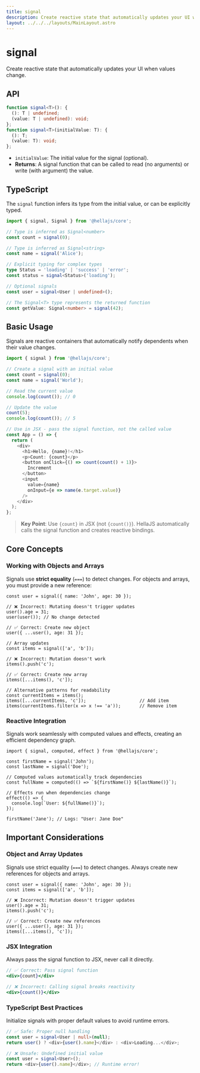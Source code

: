 ```yaml
---
title: signal
description: Create reactive state that automatically updates your UI when values change.
layout: ../../../layouts/MainLayout.astro
---
```


# signal

Create reactive state that automatically updates your UI when values change.

## API

```typescript
function signal<T>(): {
  (): T | undefined;
  (value: T | undefined): void;
};
function signal<T>(initialValue: T): {
  (): T;
  (value: T): void;
};
```
- `initialValue`: The initial value for the signal (optional).
- **Returns**: A signal function that can be called to read (no arguments) or write (with argument) the value.

## TypeScript

The `signal` function infers its type from the initial value, or can be explicitly typed.

```typescript
import { signal, Signal } from '@hellajs/core';

// Type is inferred as Signal<number>
const count = signal(0);

// Type is inferred as Signal<string>
const name = signal('Alice');

// Explicit typing for complex types
type Status = 'loading' | 'success' | 'error';
const status = signal<Status>('loading');

// Optional signals  
const user = signal<User | undefined>();

// The Signal<T> type represents the returned function
const getValue: Signal<number> = signal(42);
```

## Basic Usage

Signals are reactive containers that automatically notify dependents when their value changes.

```typescript
import { signal } from '@hellajs/core';

// Create a signal with an initial value
const count = signal(0);
const name = signal('World');

// Read the current value
console.log(count()); // 0

// Update the value  
count(5);
console.log(count()); // 5

// Use in JSX - pass the signal function, not the called value
const App = () => {
  return (
    <div>
      <h1>Hello, {name}!</h1>
      <p>Count: {count}</p>
      <button onClick={() => count(count() + 1)}>
        Increment
      </button>
      <input 
        value={name} 
        onInput={e => name(e.target.value)} 
      />
    </div>
  );
};
```

> **Key Point**: Use `{count}` in JSX (not `{count()}`). HellaJS automatically calls the signal function and creates reactive bindings.

## Core Concepts

### Working with Objects and Arrays

Signals use **strict equality** (`===`) to detect changes. For objects and arrays, you must provide a new reference:

```tsx
const user = signal({ name: 'John', age: 30 });

// ❌ Incorrect: Mutating doesn't trigger updates
user().age = 31;
user(user()); // No change detected

// ✅ Correct: Create new object
user({ ...user(), age: 31 });

// Array updates
const items = signal(['a', 'b']);

// ❌ Incorrect: Mutation doesn't work
items().push('c');

// ✅ Correct: Create new array
items([...items(), 'c']);

// Alternative patterns for readability
const currentItems = items();
items([...currentItems, 'c']);                    // Add item
items(currentItems.filter(x => x !== 'a'));       // Remove item
```

### Reactive Integration
Signals work seamlessly with computed values and effects, creating an efficient dependency graph.

```tsx
import { signal, computed, effect } from '@hellajs/core';

const firstName = signal('John');
const lastName = signal('Doe');

// Computed values automatically track dependencies
const fullName = computed(() => `${firstName()} ${lastName()}`);

// Effects run when dependencies change
effect(() => {
  console.log(`User: ${fullName()}`);
});

firstName('Jane'); // Logs: "User: Jane Doe"
```

## Important Considerations

### Object and Array Updates
Signals use strict equality (`===`) to detect changes. Always create new references for objects and arrays.

```tsx
const user = signal({ name: 'John', age: 30 });
const items = signal(['a', 'b']);

// ❌ Incorrect: Mutation doesn't trigger updates
user().age = 31;
items().push('c');

// ✅ Correct: Create new references
user({ ...user(), age: 31 });
items([...items(), 'c']);
```

### JSX Integration
Always pass the signal function to JSX, never call it directly.

```jsx
// ✅ Correct: Pass signal function
<div>{count}</div>

// ❌ Incorrect: Calling signal breaks reactivity
<div>{count()}</div>
```

### TypeScript Best Practices
Initialize signals with proper default values to avoid runtime errors.

```typescript
// ✅ Safe: Proper null handling
const user = signal<User | null>(null);
return user() ? <div>{user().name}</div> : <div>Loading...</div>;

// ❌ Unsafe: Undefined initial value
const user = signal<User>();
return <div>{user().name}</div>; // Runtime error!
```
